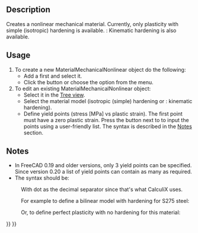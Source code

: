 <languages/>

{{Docnav
|[[FEM_MaterialFluid|Material for fluid]]
|[[FEM_MaterialReinforced|Reinforced material (concrete)]]
|[[FEM_Workbench|FEM]]
|IconL=FEM_MaterialFluid.svg
|IconR=FEM_MaterialReinforced.svg
|IconC=Workbench_FEM.svg
}}

<div class="mw-translate-fuzzy">
{{GuiCommand|Name=FEM MaterialMechanicalNonlinear|MenuLocation= Model → Nonlinear mechanical material||Workbenches=[[FEM_Workbench|FEM]]|Shortcut=|SeeAlso=[[FEM_tutorial|FEM tutorial]]}}
</div>

==Description==

Creates a nonlinear mechanical material. Currently, only plasticity with simple (isotropic) hardening is available. {{Version|1.0}}: Kinematic hardening is also available.

==Usage==

# To create a new MaterialMechanicalNonlinear object do the following:
#* Add a {{Button|[[Image:FEM_MaterialSolid.svg|16px]] [[FEM_MaterialSolid|Material for solid]]}} first and select it.
#* Click the {{Button|[[Image:FEM MaterialMechanicalNonlinear.svg|16px]] [[FEM MaterialMechanicalNonlinear|Nonlinear mechanical material]]}} button or choose the {{MenuCommand|Model → Materials → [[Image:FEM_MaterialMechanicalNonlinear.svg|16px]] Nonlinear mechanical material‏‎}} option from the menu.
# To edit an existing MaterialMechanicalNonlinear object:
#* Select it in the [[Tree_view|Tree view]].
#* Select the material model (isotropic (simple) hardening or {{Version|1.0}}: kinematic hardening).
#* Define yield points (stress [MPa] vs plastic strain). The first point must have a zero plastic strain. Press the {{Button|...}} button next to {{PropertyData|Yield Points}} to input the points using a user-friendly list. The syntax is described in the [[#Notes|Notes]] section.

==Notes==

* In FreeCAD 0.19 and older versions, only 3 yield points can be specified. Since version 0.20 a list of yield points can contain as many as required.
* The syntax should be:

: {{Code|code=
stress_1, 0
stress_2, plastic_strain_2
...
}}

: With dot as the decimal separator since that's what CalculiX uses.

: For example to define a bilinear model with hardening for S275 steel:

: {{Code|code=
275, 0
490, 0.2
}}

: Or, to define perfect plasticity with no hardening for this material:

: {{Code|code=
275, 0
}}


{{Docnav
|[[FEM_MaterialFluid|Material for fluid]]
|[[FEM_MaterialReinforced|Reinforced material (concrete)]]
|[[FEM_Workbench|FEM]]
|IconL=FEM_MaterialFluid.svg
|IconR=FEM_MaterialReinforced.svg
|IconC=Workbench_FEM.svg
}}

{{FEM Tools navi{{#translation:}}}}
{{Userdocnavi{{#translation:}}}}